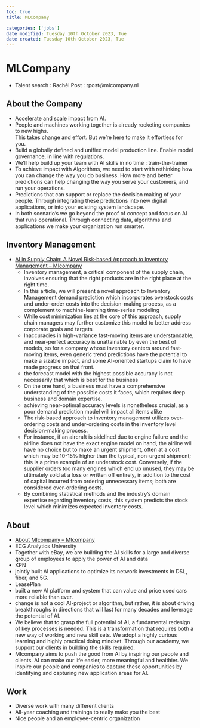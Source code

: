 ```yaml
---
toc: true
title: MLCompany

categories: ['jobs']
date modified: Tuesday 10th October 2023, Tue
date created: Tuesday 10th October 2023, Tue
---
```


# MLCompany

- Talent search : Rachèl Post : rpost@micompany.nl

## About the Company
- Accelerate and scale impact from AI.​
- People and machines working together is already rocketing companies to new highs.  
This takes change and effort. But we’re here to make it effortless for you.
- Build a globally defined and unified model production line. Enable model governance, in line with regulations.
- We’ll help build up your team with AI skills in no time : train-the-trainer
- To achieve impact with Algorithms, we need to start with rethinking how you can change the way you do business. How more and better predictions can help changing the way you serve your customers, and run your operations. ​
- Predictions that can support or replace the decision making of your people. Through integrating these predictions into new digital applications, or into your existing system landscape.​
- In both scenario’s we go beyond the proof of concept and focus on AI that runs operational. Through connecting data, algorithms and applications we make your organization run smarter.​

## Inventory Management
- [AI in Supply Chain: A Novel Risk-based Approach to Inventory Management – MIcompany](https://micompany.nl/inspiration/ai-in-supply-chain-a-novel-risk-based-approach-to-inventory-management/)
  - Inventory management, a critical component of the supply chain, involves ensuring that the right products are in the right place at the right time.
  - In this article, we will present a novel approach to Inventory Management demand prediction which incorporates overstock costs and under-order costs into the decision-making process, as a complement to machine-learning time-series modeling
  - While cost minimization lies at the core of this approach, supply chain managers may further customize this model to better address corporate goals and targets
  - Inaccuracies in high-variance fast-moving items are understandable, and near-perfect accuracy is unattainable by even the best of models, so for a company whose inventory centers around fast-moving items, even generic trend predictions have the potential to make a sizable impact, and some AI-oriented startups claim to have made progress on that front.
  - the forecast model with the highest possible accuracy is not necessarily that which is best for the business
  - On the one hand, a business must have a comprehensive understanding of the possible costs it faces, which requires deep business and domain expertise.
  - achieving near-optimal accuracy levels is nonetheless crucial, as a poor demand prediction model will impact all items alike
  - The risk-based approach to inventory management utilizes over-ordering costs and under-ordering costs in the inventory level decision-making process.
  - For instance, if an aircraft is sidelined due to engine failure and the airline does not have the exact engine model on hand, the airline will have no choice but to make an urgent shipment, often at a cost which may be 10-15% higher than the typical, non-urgent shipment; this is a prime example of an understock cost. Conversely, if the supplier orders too many engines which end up unused, they may be ultimately sold at a loss or written off entirely, in addition to the cost of capital incurred from ordering unnecessary items; both are considered over-ordering costs.
  - By combining statistical methods and the industry’s domain expertise regarding inventory costs, this system predicts the stock level which minimizes expected inventory costs.

## About
- [About MIcompany – MIcompany](https://micompany.nl/about-micompany/)
- ECG Analytics University
- Together with eBay, we are building the AI skills for a large and diverse group of employees to apply the power of AI and data
- KPN
- jointly built AI applications to optimize its network investments in DSL, fiber, and 5G.
- LeasePlan
- built a new AI platform and system that can value and price used cars more reliable than ever.
- change is not a cool AI-project or algorithm, but rather, it is about driving breakthroughs in directions that will last for many decades and leverage the potential of AI.
- We believe that to grasp the full potential of AI, a fundamental redesign of key processes is needed. This is a transformation that requires both a new way of working and new skill sets. We adopt a highly curious learning and highly practical doing mindset. Through our academy, we support our clients in building the skills required.
- MIcompany aims to push the good from AI by inspiring our people and clients. AI can make our life easier, more meaningful and healthier. We inspire our people and companies to capture these opportunities by identifying and capturing new application areas for AI.

## Work
- Diverse work with many different clients 
- All-year coaching and trainings to really make you the best 
- Nice people and an employee-centric organization
